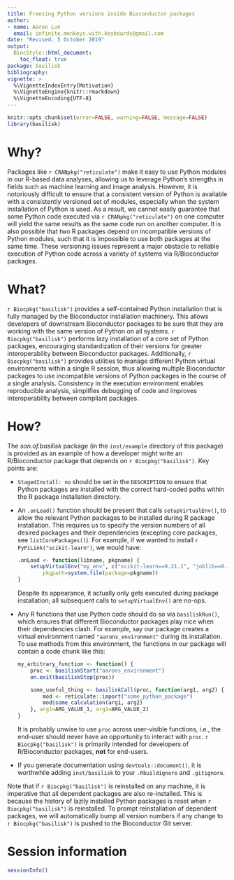 ```yaml
---
title: Freezing Python versions inside Bioconductor packages
author: 
- name: Aaron Lun
  email: infinite.monkeys.with.keyboards@gmail.com
date: "Revised: 5 October 2019"
output:
  BiocStyle::html_document:
    toc_float: true
package: basilisk
bibliography: 
vignette: >
  %\VignetteIndexEntry{Motivation}
  %\VignetteEngine{knitr::rmarkdown}
  %\VignetteEncoding{UTF-8}    
---
```


```r
knitr::opts_chunk$set(error=FALSE, warning=FALSE, message=FALSE)
library(basilisk)
```

# Why?

Packages like `r CRANpkg("reticulate")` make it easy to use Python modules in our R-based data analyses, allowing us to leverage Python's strengths in fields such as machine learning and image analysis. 
However, it is notoriously difficult to ensure that a consistent version of Python is available with a consistently versioned set of modules, especially when the system installation of Python is used.
As a result, we cannot easily guarantee that some Python code executed via `r CRANpkg("reticulate")` on one computer will yield the same results as the same code run on another computer.
It is also possible that two R packages depend on incompatible versions of Python modules, such that it is impossible to use both packages at the same time.
These versioning issues represent a major obstacle to reliable execution of Python code across a variety of systems via R/Bioconductor packages.

# What?

`r Biocpkg("basilisk")` provides a self-contained Python installation that is fully managed by the Bioconductor installation machinery.
This allows developers of downstream Bioconductor packages to be sure that they are working with the same version of Python on all systems.
`r Biocpkg("basilisk")` performs lazy installation of a core set of Python packages, encouraging standardization of their versions for greater interoperability between Bioconductor packages. 
Additionally, `r Biocpkg("basilisk")` provides utilities to manage different Python virtual environments within a single R session,
thus allowing multiple Bioconductor packages to use incompatible versions of Python packages in the course of a single analysis.
Consistency in the execution environment enables reproducible analysis, simplifies debugging of code and improves interoperability between compliant packages.

# How?

The _son.of.basilisk_ package (in the `inst/example` directory of this package) 
is provided as an example of how a developer might write an R/Bioconductor package that depends on `r Biocpkg("basilisk")`.
Key points are:

- `StagedInstall: no` should be set in the `DESCRIPTION` to ensure that Python packages are installed with the correct hard-coded paths within the R package installation directory.
- An `.onLoad()` function should be present that calls `setupVirtualEnv()`, to allow the relevant Python packages to be installed during R package installation.
This requires us to specify the version numbers of all desired packages and their dependencies (excepting core packages, see `listCorePackages()`).
For example, if we wanted to install `r PyPiLink("scikit-learn")`, we would have:

    ```r
    .onLoad <- function(libname, pkgname) {
        setupVirtualEnv("my_env", c("scikit-learn==0.21.1", "joblib==0.14.0"),
            pkgpath=system.file(package=pkgname))
    }
    ```

    Despite its appearance, it actually only gets executed during package installation; 
    all subsequent calls to `setupVirtualEnv()` are no-ops.

- Any R functions that use Python code should do so via `basiliskRun()`, which ensures that different Bioconductor packages play nice when their dependencies clash.
For example, say our package creates a virtual environment named `"aarons_environment"` during its installation.
To use methods from this environment, the functions in our package will contain a code chunk like this:

    ```r
    my_arbitrary_function <- function() { 
        proc <- basiliskStart("aarons_environment")
        on.exit(basiliskStop(proc))

        some_useful_thing <- basiliskCall(proc, function(arg1, arg2) {
            mod <- reticulate::import("some_python_package")
            mod$some_calculation(arg1, arg2)
        }, arg1=ARG_VALUE_1, arg2=ARG_VALUE_2)
    }
    ```

    It is probably unwise to use `proc` across user-visible functions, i.e., the end-user should never have an opportunity to interact with `proc`.
`r Biocpkg("basilisk")` is primarily intended for developers of R/Bioconductor packages, **not** for end-users.

- If you generate documentation using `devtools::document()`, it is worthwhile adding `inst/basilisk` to your `.Rbuildignore` and `.gitignore`.

Note that if `r Biocpkg("basilisk")` is reinstalled on any machine, it is imperative that all dependent packages are also re-installed.
This is because the history of lazily installed Python packages is reset when `r Biocpkg("basilisk")` is reinstalled.
To prompt reinstallation of dependent packages, we will automatically bump all version numbers if any change to `r Biocpkg("basilisk")` is pushed to the Bioconductor Git server.

# Session information

```r
sessionInfo()
```
